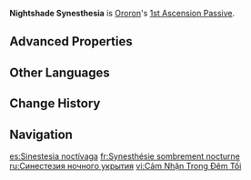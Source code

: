 {{Talent Infobox
|image         = Talent Nightshade Synesthesia.png
|character     = Ororon
|type          = 1st Ascension Passive
|info          = After a nearby party member triggers [[Nightsoul Burst]], Ororon will gain 40 [[Nightsoul point]]s. Within 15s after using his [[Night's Sling|Elemental Skill]], when other party members' {{Color|Hydro}} or {{Color|Electro}} attacks hit opponents, Ororon will gain 5 Nightsoul points, an effect that can occur every 0.3s for a maximum of 10 times during this 15s duration.<br>Ororon can have a maximum of 80 Nightsoul points.<br><br>Also, when nearby opponents take {{Color|Electro-Charged}} reaction DMG or Nightsoul-aligned DMG dealt by other nearby characters, Ororon will consume 10 Nightsoul points (provided he has at least that amount), entering the Nightsoul's Blessing state and triggering the Hypersense effect: Deal Nightsoul-aligned {{Color|Electro DMG}} based on 160% of Ororon's [[ATK]] to at most 4 nearby opponents. The aforementioned effect can trigger once every 1.8s.<br><br>'''Nightsoul's Blessing: Ororon'''<br>Ororon's Nightsoul's Blessing state lasts 6s.
|scale_att1    = ATK
|scale_att2    = 
|utility1      = Nightsoul Burst
|utility2      = Nightsoul's Blessing
|utility3      = Elemental Reaction Dependent
}}
'''Nightshade Synesthesia''' is [[Ororon]]'s [[1st Ascension Passive]].
<!--
==Gameplay Notes==
-->
==Advanced Properties==
{{Advanced Properties
|title   = Hypersense
|gu      = 1U
|icdtag  = Elemental Skill
|icdtype = 2.5s/3 Hits
|poise   = 15
|impulse = 2
}}

==Other Languages==
{{Other Languages
|en       = Nightshade Synesthesia
|zhs      = 夜翳的通感
|zhs_rm   = Yèyì de Tōnggǎn
|zht      = 夜翳的通感
|zht_rm   = Yèyì de Tōnggǎn
|zh_tl    = Nightshade's Synesthesia
|ja       = 夜陰のシナスタジア
|ja_rm    = Yain no Shinasutajia
|ja_tl    = Nightshade's Synesthesia
|ko       = 밤그늘<->의 공감각
|ko_rm    = 
|ko_tl    = Nightshade's Synesthesia
|es       = Sinestesia noctívaga
|es_tl    = Nocturnal Synesthesia
|fr       = Synesthésie sombrement nocturne
|fr_tl    = Darkly Nocturnal Synesthesia
|ru       = Синестезия ночного укрытия
|ru_tl    = Night Cover Synesthesia
|th       = Nightshade Synesthesia
|vi       = Cảm Nhận Trong Đêm Tối
|vi_tl    = 
|de       = Nachtschatten-Synästhesie
|de_tl    = Nightshade Synesthesia
|id       = Nightshade Synesthesia
|pt       = Sensações da Cortina Noturna
|pt_tl    = 
|tr       = Gece Gölgesi Sinestezisi
|tr_tl    = 
|it       = Sinestesia notturna
|it_tl    = 
}}

==Change History==
{{Change History|5.2}}

==Navigation==
{{Talent Navbox|Ororon}}

[[es:Sinestesia noctívaga]]
[[fr:Synesthésie sombrement nocturne]]
[[ru:Синестезия ночного укрытия]]
[[vi:Cảm Nhận Trong Đêm Tối]]